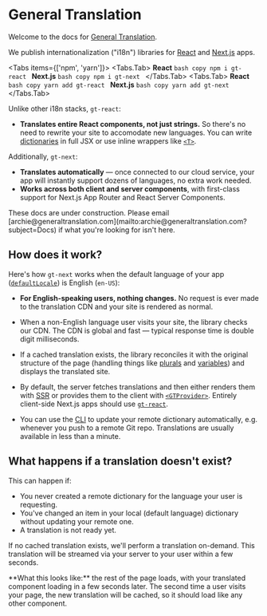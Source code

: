 
# General Translation

Welcome to the docs for [General Translation](https://www.generaltranslation.com).

We publish internationalization ("i18n") libraries for [React](https://react.dev) and [Next.js](https://nextjs.org) apps.

<Tabs items={['npm', 'yarn']}>
    <Tabs.Tab>
    **React**
    ```bash copy
    npm i gt-react
    ```
    **Next.js**
    ```bash copy
    npm i gt-next
    ```
    </Tabs.Tab>
    <Tabs.Tab>
    **React**
    ```bash copy
    yarn add gt-react
    ```
    **Next.js**
    ```bash copy
    yarn add gt-next
    ```
    </Tabs.Tab>
</Tabs>

Unlike other i18n stacks, `gt-react`:
- **Translates entire React components, not just strings.** So there's no need to rewrite your site to accomodate new languages. You can write [dictionaries](/dictionaries) in full JSX or use inline wrappers like [`<T>`](/gt-next/inline).

Additionally, `gt-next`:
- **Translates automatically** — once connected to our cloud service, your app will instantly support dozens of languages, no extra work needed.
- **Works across both client and server components**, with first-class support for Next.js App Router and React Server Components.

<Callout>
    These docs are under construction. Please email [archie@generaltranslation.com](mailto:archie@generaltranslation.com?subject=Docs) if what you're looking for isn't here.
</Callout>

## How does it work?

Here's how `gt-next` works when the default language of your app ([`defaultLocale`](/gt-next/config#defaultlocale))  is English (`en-US`):

- **For English-speaking users, nothing changes.** No request is ever made to the translation CDN and your site is rendered as normal.

- When a non-English language user visits your site, the library checks our CDN. The CDN is global and fast — typical response time is double digit milliseconds.

- If a cached translation exists, the library reconciles it with the original structure of the page (handling things like [plurals](/dictionaries/plurals) and [variables](/dictionaries/variables)) and displays the translated site.

- By default, the server fetches translations and then either renders them with [SSR](https://nextjs.org/docs/app/building-your-application/rendering#rendering-environments) or provides them to the client with [`<GTProvider>`](/gt-next/provider). Entirely client-side Next.js apps should use [`gt-react`](/gt-react/provider).

- You can use the [CLI](/cli) to update your remote dictionary automatically, e.g. whenever you push to a remote Git repo. Translations are usually available in less than a minute.

## What happens if a translation doesn't exist?

This can happen if:
- You never created a remote dictionary for the language your user is requesting.
- You've changed an item in your local (default language) dictionary without updating your remote one.
- A translation is not ready yet.

If no cached translation exists, we'll perform a translation on-demand. This translation will be streamed via your server to your user within a few seconds.

<Callout type="info">
**What this looks like:** the rest of the page loads, with your translated component loading in a few seconds later. The second time a user visits your page, the new translation will be cached, so it should load like any other component.
</Callout>